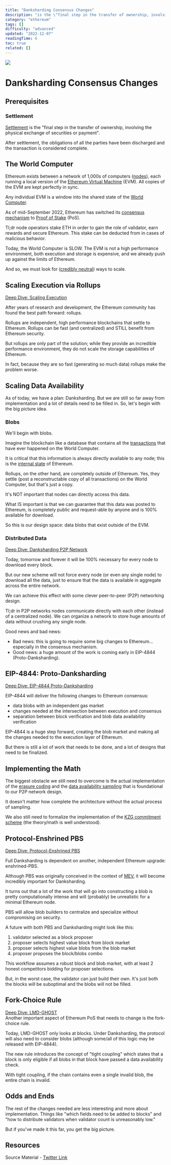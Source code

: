 ```yaml
---
title: "Danksharding Consensus Changes"
description: "is the \"final step in the transfer of ownership, involving the physical exchange of securities or payment\"."
category: "ethereum"
tags: []
difficulty: "advanced"
updated: "2022-12-07"
readingTime: 6
toc: true
related: []
---
```


![](/images/consensus-changes-banner.jpeg)

# Danksharding Consensus Changes

## Prerequisites

### Settlement

[Settlement](https://inevitableeth.com/home/concepts/settlement) is the "final step in the transfer of ownership, involving the physical exchange of securities or payment". 

After settlement, the obligations of all the parties have been discharged and the transaction is considered complete. 

## The World Computer

Ethereum exists between a network of 1,000s of computers ([nodes](https://inevitableeth.com/home/ethereum/node)), each running a local version of the [Ethereum Virtual Machine](https://inevitableeth.com/home/ethereum/evm) (EVM). All copies of the EVM are kept perfectly in sync. 

Any individual EVM is a window into the shared state of the [World Computer](https://inevitableeth.com/home/ethereum/world-computer).

As of mid-September 2022, Ethereum has switched its [consensus mechanism](/ethereum/consensus) to [Proof of Stake](/ethereum/pos) (PoS).

Tl;dr node operators stake ETH in order to gain the role of validator, earn rewards and secure Ethereum. This stake can be deducted from in cases of malicious behavior.

Today, the World Computer is SLOW. The EVM is not a high performance environment, both execution and storage is expensive, and we already push up against the limits of Ethereum.

And so, we must look for ([credibly neutral](/concepts/credible-neutrality)) ways to scale.

## Scaling Execution via Rollups

[Deep Dive: Scaling Execution](/ethereum/execution)

After years of research and development, the Ethereum community has found the best path forward: rollups.

Rollups are independent, high performance blockchains that settle to Ethereum. Rollups can be fast (and centralized) and STILL benefit from Ethereum security.

But rollups are only part of the solution; while they provide an incredible performance environment, they do not scale the storage capabilities of Ethereum.

In fact, because they are so fast (generating so much data) rollups make the problem worse.

## Scaling Data Availability

As of today, we have a plan: Danksharding. But we are still so far away from implementation and a lot of details need to be filled in. So, let's begin with the big picture idea. 

### Blobs

We'll begin with blobs.

Imagine the blockchain like a database that contains all the [transactions](/ethereum/transaction) that have ever happened on the World Computer. 

It is critical that this information is always directly available to any node; this is the [internal state](/ethereum/state-machine) of Ethereum.

Rollups, on the other hand, are completely outside of Ethereum. Yes, they settle (post a reconstructable copy of all transactions) on the World Computer, but that's just a copy.

It's NOT important that nodes can directly access this data.

What IS important is that we can guarantee that this data was posted to Ethereum, is completely public and request-able by anyone and is 100% available for download.

So this is our design space: data blobs that exist outside of the EVM.

### Distributed Data

[Deep Dive: Danksharding P2P Network](/ethereum/p2p-network)

Today, tomorrow and forever it will be 100% necessary for every node to download every block. 

But our new scheme will not force every node (or even any single node) to download all the data, just to ensure that the data is available in aggregate across the entire network.

We can achieve this effect with some clever peer-to-peer (P2P) networking design. 

Tl;dr in P2P networks nodes communicate directly with each other (instead of a centralized node). We can organize a network to store huge amounts of data without crushing any single node.

Good news and bad news:

*   Bad news: this is going to require some big changes to Ethereum... especially in the consensus mechanism.
*   Good news: a huge amount of the work is coming early in EIP-4844 (Proto-Danksharding).

## EIP-4844: Proto-Danksharding

[Deep Dive: EIP-4844 Proto-Danksharding](/ethereum/proto-danksharding)

EIP-4844 will deliver the following changes to Ethereum consensus: 

*   data blobs with an independent gas market 
*   changes needed at the intersection between execution and consensus 
*   separation between block verification and blob data availability verification

EIP-4844 is a huge step forward, creating the blob market and making all the changes needed to the execution layer of Ethereum.

But there is still a lot of work that needs to be done, and a lot of designs that need to be finalized.

## Implementing the Math

The biggest obstacle we still need to overcome is the actual implementation of the [erasure coding](/concepts/erasure-code) and the [data availability sampling](/ethereum/data-availability-sampling) that is foundational to our P2P network design. 

It doesn't matter how complete the architecture without the actual process of sampling.

We also still need to formalize the implementation of the [KZG commitment scheme](/concepts/kzg-commitment) (the theory/math is well understood). 

## Protocol-Enshrined PBS

[Deep Dive: Protocol-Enshrined PBS](/ethereum/pbs)

Full Danksharding is dependent on another, independent Ethereum upgrade: enshrined-PBS.

Although PBS was originally conceived in the context of [MEV](/concepts/mev), it will become incredibly important for Danksharding.

It turns out that a lot of the work that will go into constructing a blob is pretty computationally intense and will (probably) be unrealistic for a minimal Ethereum node.

PBS will allow blob builders to centralize and specialize without compromising on security.

A future with both PBS and Danksharding might look like this: 

1.  validator selected as a block proposer 
2.  proposer selects highest value block from block market 
3.  proposer selects highest value blobs from the blob market 
4.  proposer proposes the block/blobs combo

This workflow assumes a robust block and blob market, with at least 2 honest competitors bidding for proposer selections. 

But, in the worst case, the validator can just build their own. It's just both the blocks will be suboptimal and the blobs will not be filled.

## Fork-Choice Rule

[Deep Dive: LMD-GHOST](/ethereum/lmd-ghost)  
Another important aspect of Ethereum PoS that needs to change is the fork-choice rule.

Today, LMD-GHOST only looks at blocks. Under Danksharding, the protocol will also need to consider blobs (although some/all of this logic may be released with EIP-4844).

The new rule introduces the concept of "tight coupling" which states that a block is only eligible if all blobs in that block have passed a data availability check. 

With tight coupling, if the chain contains even a single invalid blob, the entire chain is invalid.

## Odds and Ends

The rest of the changes needed are less interesting and more about implementation. Things like "which fields need to be added to blocks" and "how to distribute validators when validator count is unreasonably low." 

But if you've made it this far, you get the big picture.

## Resources

Source Material - [Twitter Link](https://twitter.com/logarithmicrex/status/1585298274478542848)

